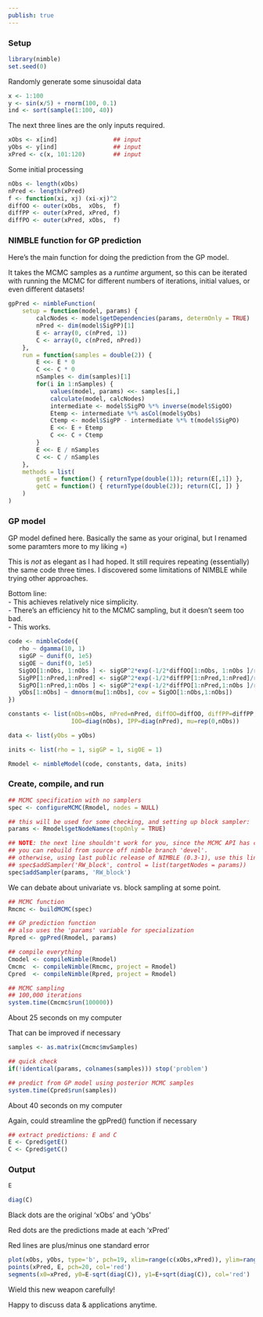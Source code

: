 ```yaml
---
publish: true
---
```



### Setup

```r
library(nimble)
set.seed(0)
```

Randomly generate some sinusoidal data

```r
x <- 1:100
y <- sin(x/5) + rnorm(100, 0.1)
ind <- sort(sample(1:100, 40))
```

The next three lines are the only inputs required.

```r
xObs <- x[ind]                ## input
yObs <- y[ind]                ## input
xPred <- c(x, 101:120)        ## input
```

Some initial processing
```r
nObs <- length(xObs)
nPred <- length(xPred)
f <- function(xi, xj) (xi-xj)^2
diffOO <- outer(xObs,  xObs,  f)
diffPP <- outer(xPred, xPred, f)
diffPO <- outer(xPred, xObs,  f)
```



### NIMBLE function for GP prediction

Here's the main function for doing the prediction from the GP model.

It takes the MCMC samples as a *runtime* argument, so this can be iterated with running the MCMC for different numbers of iterations, initial values, or even different datasets!

```r
gpPred <- nimbleFunction(
    setup = function(model, params) {
        calcNodes <- model$getDependencies(params, determOnly = TRUE)
        nPred <- dim(model$SigPP)[1]
        E <- array(0, c(nPred, 1))
        C <- array(0, c(nPred, nPred))
    },
    run = function(samples = double(2)) {
        E <<- E * 0
        C <<- C * 0
        nSamples <- dim(samples)[1]
        for(i in 1:nSamples) {
            values(model, params) <<- samples[i,]
            calculate(model, calcNodes)
            intermediate <- model$SigPO %*% inverse(model$SigOO)
            Etemp <- intermediate %*% asCol(model$yObs)
            Ctemp <- model$SigPP - intermediate %*% t(model$SigPO)
            E <<- E + Etemp
            C <<- C + Ctemp
        }
        E <<- E / nSamples
        C <<- C / nSamples
    },
    methods = list(
        getE = function() { returnType(double(1)); return(E[,1]) },
        getC = function() { returnType(double(2)); return(C[, ]) }
    )
)
```


### GP model

GP model defined here.  Basically the same as your original, but I renamed some paramters more to my liking =)

This is *not* as elegant as I had hoped.  It still requires repeating (essentially) the same code three times.  I discovered some limitations of NIMBLE while trying other approaches.

Bottom line:  
- This achieves relatively nice simplicity.  
- There's an efficiency hit to the MCMC sampling, but it doesn't seem too bad.  
- This works.  

```r
code <- nimbleCode({
   rho ~ dgamma(10, 1)
   sigGP ~ dunif(0, 1e5)
   sigOE ~ dunif(0, 1e5)
   SigOO[1:nObs, 1:nObs ] <- sigGP^2*exp(-1/2*diffOO[1:nObs, 1:nObs ]/rho^2) + sigOE^2*IOO[1:nObs, 1:nObs ]
   SigPP[1:nPred,1:nPred] <- sigGP^2*exp(-1/2*diffPP[1:nPred,1:nPred]/rho^2) + sigOE^2*IPP[1:nPred,1:nPred]
   SigPO[1:nPred,1:nObs ] <- sigGP^2*exp(-1/2*diffPO[1:nPred,1:nObs ]/rho^2)
   yObs[1:nObs] ~ dmnorm(mu[1:nObs], cov = SigOO[1:nObs,1:nObs])
})

constants <- list(nObs=nObs, nPred=nPred, diffOO=diffOO, diffPP=diffPP, diffPO=diffPO,
                  IOO=diag(nObs), IPP=diag(nPred), mu=rep(0,nObs))

data <- list(yObs = yObs)

inits <- list(rho = 1, sigGP = 1, sigOE = 1)

Rmodel <- nimbleModel(code, constants, data, inits)
```


### Create, compile, and run

```r

## MCMC specification with no samplers
spec <- configureMCMC(Rmodel, nodes = NULL)

## this will be used for some checking, and setting up block sampler:
params <- Rmodel$getNodeNames(topOnly = TRUE)

## NOTE: the next line shouldn't work for you, since the MCMC API has changed.
## you can rebuild from source off nimble branch 'devel'.
## otherwise, using last public release of NIMBLE (0.3-1), use this line instead:
## spec$addSampler('RW_block', control = list(targetNodes = params))
spec$addSampler(params, 'RW_block')
```

We can debate about univariate vs. block sampling at some point.

```r
## MCMC function
Rmcmc <- buildMCMC(spec)

## GP prediction function
## also uses the 'params' variable for specialization
Rpred <- gpPred(Rmodel, params)

## compile everything
Cmodel <- compileNimble(Rmodel)
Cmcmc  <- compileNimble(Rmcmc, project = Rmodel)
Cpred  <- compileNimble(Rpred, project = Rmodel)

## MCMC sampling
## 100,000 iterations
system.time(Cmcmc$run(100000))
```

About 25 seconds on my computer

That can be improved if necessary

```r
samples <- as.matrix(Cmcmc$mvSamples)

## quick check
if(!identical(params, colnames(samples))) stop('problem')

## predict from GP model using posterior MCMC samples
system.time(Cpred$run(samples))
```

About 40 seconds on my computer

Again, could streamline the gpPred() function if necessary

```r
## extract predictions: E and C
E <- Cpred$getE()
C <- Cpred$getC()
```



### Output

```r
E
```

```r
diag(C)
```

Black dots are the original 'xObs' and 'yObs'

Red dots are the predictions made at each 'xPred'

Red lines are plus/minus one standard error

```r
plot(xObs, yObs, type='b', pch=19, xlim=range(c(xObs,xPred)), ylim=range(c(yObs,E)))
points(xPred, E, pch=20, col='red')
segments(x0=xPred, y0=E-sqrt(diag(C)), y1=E+sqrt(diag(C)), col='red')
```

Wield this new weapon carefully!

Happy to discuss data & applications anytime.



